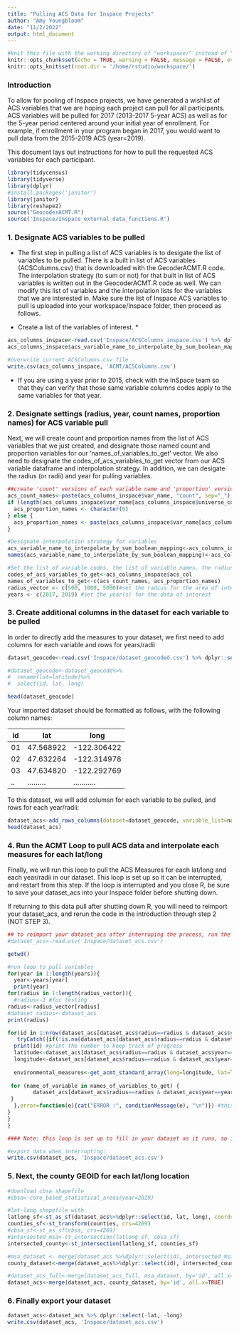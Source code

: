 ```yaml
---
title: "Pulling ACS Data for Inspace Projects"
author: "Amy Youngbloom"
date: "11/2/2022"
output: html_document
---
```


```r
#knit this file with the working directory of "workspace/" instead of "workspace/examples"
knitr::opts_chunk$set(echo = TRUE, warning = FALSE, message = FALSE, eval=FALSE)
knitr::opts_knit$set(root.dir = '/home/rstudio/workspace/')
```

### Introduction

To allow for pooling of Inspace projects, we have generated a wishlist of ACS variables that we are hoping each project can pull for all participants. ACS variables will be pulled for 2017 (2013-2017 5-year ACS) as well as for the 5-year period centered around your initial year of enrollment. For example, if enrollment in your program began in 2017, you would want to pull data from the 2015-2019 ACS (year=2019). 

This document lays out instructions for how to pull the requested ACS variables for each participant. 

```r
library(tidycensus)
library(tidyverse)
library(dplyr)
#install.packages('janitor')
library(janitor)
library(reshape2)
source("GeocoderACMT.R")
source('Inspace/Inspace_external_data_functions.R')
```


### 1. Designate ACS variables to be pulled

* The first step in pulling a list of ACS variables is to desigate the list of variables to be pulled. There is a built in list of ACS variables (ACSColumns.csv) that is downloaded with the GecoderACMT.R code. The interpolation strategy (to sum or not) for that built in list of ACS variables is written out in the GeocoderACMT.R code as well. We can modify this list of variables and the interpolation lists for the variables that we are interested in. Make sure the list of Inspace ACS variables to pull is uploaded into your workspace/Inspace folder, then proceed as follows.

* Create a list of the variables of interest. *

```r
acs_columns_inspace<-read.csv('Inspace/ACSColumns_inspace.csv') %>% dplyr::select(-X)
acs_columns_inspace$acs_variable_name_to_interpolate_by_sum_boolean_mapping<-acs_columns_inspace$interpolation

#overwrite current ACSColumns.csv file
write.csv(acs_columns_inspace, 'ACMT/ACSColumns.csv')

```

* If you are using a year prior to 2015, check with the InSpace team so that they can verify that those same variable columns codes apply to the same variables for that year. 

### 2. Designate settings (radius, year, count names, proportion names) for ACS variable pull

  Next, we will create count and proportion names from the list of ACS variables that we just created, and designate those named count and proportion variables for our 'names_of_variables_to_get' vector. We also need to designate the codes_of_acs_variables_to_get vector from our ACS variable dataframe and interpolation strategy. In addition, we can desigate the radius (or radii) and year for pulling variables. 

```r
##create 'count' versions of each variable name and 'proportion' versions for each #ACS variable where applicable
acs_count_names<-paste(acs_columns_inspace$var_name, "count", sep="_")
if (length(acs_columns_inspace$var_name[acs_columns_inspace$universe_col != ""]) == 0) {   # prevent having something that is exactly "_proportion"
  acs_proportion_names <- character(0)
} else {
  acs_proportion_names <- paste(acs_columns_inspace$var_name[acs_columns_inspace$universe_col !=''], "proportion", sep="_")   # only non-universal variables have proportions
}

#Designate interpolation strategy for variables
acs_variable_name_to_interpolate_by_sum_boolean_mapping<-acs_columns_inspace$interpolation
names(acs_variable_name_to_interpolate_by_sum_boolean_mapping)<-acs_columns_inspace$acs_col

#Set the list of variable codes, the list of variable names, the radius, and the year for the data you want pulled
codes_of_acs_variables_to_get<-acs_columns_inspace$acs_col
names_of_variables_to_get<-c(acs_count_names, acs_proportion_names)
radius_vector <- c(500, 1000, 5000)#set the radius for the area of interest
years <- c(2017, 2019) #set the year(s) for the data of interest

```


### 3. Create additional columns in the dataset for each variable to be pulled

In order to directly add the measures to your dataset, we first need to add columns for each variable and rows for years/radii
  

```r
dataset_geocode<-read.csv('Inspace/dataset_geocoded.csv') %>% dplyr::select(id, lat, long)

#dataset_geocode<-dataset_geocode%>%
#  rename(lat=latitude)%>%
#  select(id, lat, long)

head(dataset_geocode)
```

Your imported dataset should be formatted as follows, with the following column names: 

| id  |  lat      | long        | 
|-----|-----------|-------------|
| 01  | 47.568922 | -122.306422 |
| 02  | 47.632264 | -122.314978 |
| 03  | 47.634820 | -122.292769 |
| ..  | ......... | ........... |

To this dataset, we will add columsn for each variable to be pulled, and rows for each year/radii: 

```r
dataset_acs<-add_rows_columns(dataset=dataset_geocode, variable_list=names_of_variables_to_get, radius_vector=radius_vector, years=years)
head(dataset_acs)
```

### 4. Run the ACMT Loop to pull ACS data and interpolate each measures for each lat/long

Finally, we will run this loop to pull the ACS Measures for each lat/long and each year/radii in our dataset. This loop is set up so it can be interrupted, and restart from this step. If the loop is interrupted and you close R, be sure to save your dataset_acs into your Inspace folder before shutting down. 

If returning to this data pull after shutting down R, you will need to reimport your dataset_acs, and rerun the code in the introduction through step 2 (NOT STEP 3). 

```r

## to reimport your dataset_acs after interruping the process, run the code at the top through step 2, then pull in your exported dataset with the line below (remove # to run):
#dataset_acs<-read.csv('Inspace/dataset_acs.csv')

getwd()

#run loop to pull variables
for(year in 1:length(years)){
  year<-years[year]
  print(year)
for(radius in 1:length(radius_vector)){
  #radius<-1 #for testing
radius<-radius_vector[radius]
#dataset_radius<-dataset_acs
print(radius)

for(id in 1:nrow(dataset_acs[dataset_acs$radius==radius & dataset_acs$year==year,])) {
   tryCatch({if(!is.na(dataset_acs[dataset_acs$radius==radius & dataset_acs$year==year,][,1][id])) next #skip the row if the data is already there
  print(id) #print the number to keep track of progress
  latitude<-dataset_acs[dataset_acs$radius==radius & dataset_acs$year==year,]$lat[id] #set lat
  longitude<-dataset_acs[dataset_acs$radius==radius & dataset_acs$year==year,]$long[id] #set long
  
  environmental_measures<-get_acmt_standard_array(long=longitude, lat=latitude, radius_meters = radius, year=year, codes_of_acs_variables_to_get = codes_of_acs_variables_to_get, set_var_list=TRUE) 
  
 for (name_of_variable in names_of_variables_to_get) {
        dataset_acs[dataset_acs$radius==radius & dataset_acs$year==year,][[name_of_variable]][id]<- environmental_measures[environmental_measures$names == name_of_variable, ]$values  
 }
  },error=function(e){cat("ERROR :", conditionMessage(e), "\n")}) #this will print any error messages
}
}
}  

#### Note: this loop is set up to fill in your dataset as it runs, so if the loop is interrupted, you can re-run this chunk only, and it will skip over data that is has already pulled. ####

#export data when interrupting: 
write.csv(dataset_acs, 'Inspace/dataset_acs.csv')


```


### 5. Next, the county GEOID for each lat/long location

```r
#download cbsa shapefile
#cbsa<-core_based_statistical_areas(year=2019)

#lat-long shapefile with 
latlong_sf<-st_as_sf(dataset_acs%>%dplyr::select(id, lat, long), coords=c('long', 'lat'), crs=4269)
counties_sf<-st_transform(counties, crs=4269)
#cbsa_sf<-st_as_sf(cbsa, crs=4269)
#intersected_msa<-st_intersection(latlong_sf, cbsa_sf)
intersected_county<-st_intersection(latlong_sf, counties_sf)

#msa_dataset <- merge(dataset_acs %>%dplyr::select(id), intersected_msa, by='id', all=TRUE)%>% dplyr::select(id, #msa_geoid=GEOID)
county_dataset<-merge(dataset_acs%>%dplyr::select(id), intersected_county, by='id', all=TRUE)%>%dplyr::select(id, county_geoid=GEOID, -geometry)%>%unique()

#dataset_acs_full<-merge(dataset_acs_full, msa_dataset, by='id', all.x=TRUE)
dataset_acs<-merge(dataset_acs, county_dataset, by='id', all.x=TRUE)

```

### 6. Finally export your dataset

```r
dataset_acs<-dataset_acs %>% dplyr::select(-lat, -long)
write.csv(dataset_acs, 'Inspace/dataset_acs.csv')

```

